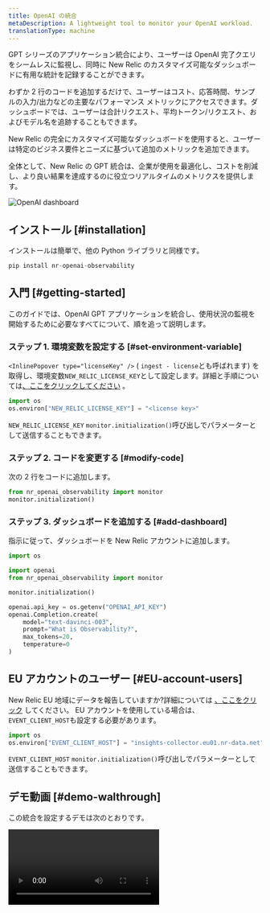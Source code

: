 ```yaml
---
title: OpenAI の統合
metaDescription: A lightweight tool to monitor your OpenAI workload.
translationType: machine
---
```



GPT シリーズのアプリケーション統合により、ユーザーは OpenAI 完了クエリをシームレスに監視し、同時に New Relic のカスタマイズ可能なダッシュボードに有用な統計を記録することができます。

わずか 2 行のコードを追加するだけで、ユーザーはコスト、応答時間、サンプルの入力/出力などの主要なパフォーマンス メトリックにアクセスできます。ダッシュボードでは、ユーザーは合計リクエスト、平均トークン/リクエスト、およびモデル名を追跡することもできます。

New Relic の完全にカスタマイズ可能なダッシュボードを使用すると、ユーザーは特定のビジネス要件とニーズに基づいて追加のメトリックを追加できます。

全体として、New Relic の GPT 統合は、企業が使用を最適化し、コストを削減し、より良い結果を達成するのに役立つリアルタイムのメトリクスを提供します。

<img
  title="OpenAI dashboard"
  alt="OpenAI dashboard"
  src={modelperformancemonitoringOpenAIDashboard}
/>

## インストール [#installation]

インストールは簡単で、他の Python ライブラリと同様です。

```python
pip install nr-openai-observability
```

## 入門 [#getting-started]

このガイドでは、OpenAI GPT アプリケーションを統合し、使用状況の監視を開始するために必要なすべてについて、順を追って説明します。

### ステップ 1. 環境変数を設定する [#set-environment-variable]

`<InlinePopover type="licenseKey" />` ( `ingest - license`とも呼ばれます) を取得し、環境変数`NEW_RELIC_LICENSE_KEY`として設定します。詳細と手順については[、ここをクリックしてください](/docs/apis/intro-apis/new-relic-api-keys/#license-key) 。

```python
import os
os.environ["NEW_RELIC_LICENSE_KEY"] = "<license key>"
```

`NEW_RELIC_LICENSE_KEY` `monitor.initialization()`呼び出しでパラメーターとして送信することもできます。

### ステップ 2. コードを変更する [#modify-code]

次の 2 行をコードに追加します。

```python
from nr_openai_observability import monitor
monitor.initialization()
```

### ステップ 3. ダッシュボードを追加する [#add-dashboard]

指示に従って、ダッシュボードを New Relic アカウントに追加します。

```python
import os

import openai
from nr_openai_observability import monitor

monitor.initialization()

openai.api_key = os.getenv("OPENAI_API_KEY")
openai.Completion.create(
    model="text-davinci-003",
    prompt="What is Observability?",
    max_tokens=20,
    temperature=0 
)
```

## EU アカウントのユーザー [#EU-account-users]

New Relic EU 地域にデータを報告していますか?詳細については [、ここをクリック](#EU-account-users) してください。 EU アカウントを使用している場合は、 `EVENT_CLIENT_HOST`も設定する必要があります。

```python
import os
os.environ["EVENT_CLIENT_HOST"] = "insights-collector.eu01.nr-data.net"
```

`EVENT_CLIENT_HOST` `monitor.initialization()`呼び出しでパラメーターとして送信することもできます。

## デモ動画 [#demo-walthrough]

この統合を設定するデモは次のとおりです。

<Video
  type="wistia"
  id="dz28h83owk"
/>